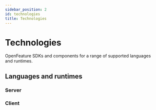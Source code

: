 ```yaml
---
sidebar_position: 2
id: technologies
title: Technologies
---
```


# Technologies

OpenFeature SDKs and components for a range of supported languages and runtimes.

## Languages and runtimes


### Server

<ServerTechnologiesFeatures />

### Client

<ClientTechnologiesFeatures />
